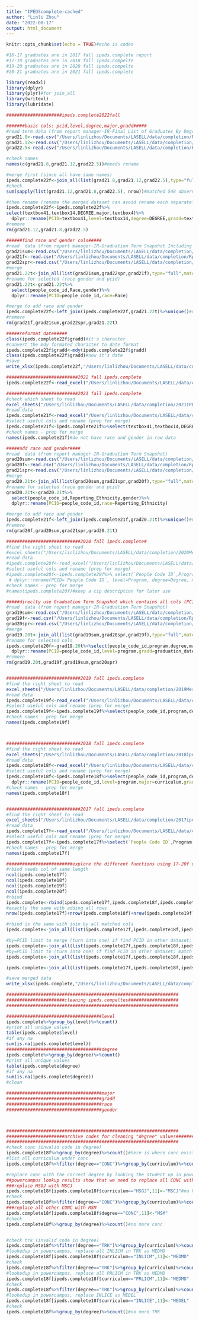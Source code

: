 ```yaml
---
title: "IPEDScomplete-cached"
author: "Linli Zhou"
date: "2022-08-17"
output: html_document
---
```


```r
knitr::opts_chunk$set(echo = TRUE)#echo is codes
```

```r
#16-17 graduates are in 2017 fall ipeds.complete report
#17-18 graduates are in 2018 fall ipeds.compelte
#19-20 graduates are in 2020 fall ipeds.compelte
#20-21 graduates are in 2021 fall ipeds.complete
```

```r
library(readxl)
library(dplyr)
library(plyr)#for join_all
library(writexl)
library(lubridate)
```

```r
#####################ipeds.complete2022fall

#######basic cols: pcid,level,degree,major,gradd#####
#read term data (from report manager-IR-Final List of Graduates By Degree Term)
grad21.8<-read.csv("/Users/linlizhou/Documents/LASELL/data/completion/RptMgr.grdbydg/2021.8.gradreport.csv")
grad21.12<-read.csv("/Users/linlizhou/Documents/LASELL/data/completion/RptMgr.grdbydg/2021.12.gradreport.csv")
grad22.5<-read.csv("/Users/linlizhou/Documents/LASELL/data/completion/RptMgr.grdbydg/2022.5.gradreport.csv")

#check names
names(c(grad21.8,grad21.12,grad22.5))#needs rename

#merge first (since all have same names)
ipeds.complete22f<-join_all(list(grad21.8,grad21.12,grad22.5),type="full",match="first")#548 observations
#check
sum(sapply(list(grad21.12,grad21.8,grad22.5), nrow))#matched 548 observations

#then rename (rename the merged dataset can avoid rename each separately)
ipeds.complete22f<-ipeds.complete22f%>%
select(textbox41,textbox14,DEGREE,major,textbox4)%>%
  dplyr::rename(PCID=textbox41,level=textbox14,degree=DEGREE,gradd=textbox4)#have the basic cols, missing race and gender
#remove
rm(grad21.12,grad21.8,grad22.5)

######find race and gender cols#####
#read  data (from report manager-IR-Graduation Term Snapshot Including Certs and Double Majors)
grad21sum<-read.csv("/Users/linlizhou/Documents/LASELL/data/completion/RptMgr.grdbydg/21sum.csv")
grad21f<-read.csv("/Users/linlizhou/Documents/LASELL/data/completion/RptMgr.grdbydg/21f.csv")
grad22spr<-read.csv("/Users/linlizhou/Documents/LASELL/data/completion/RptMgr.grdbydg/22spr.csv")
#merge
grad21.22t<-join_all(list(grad21sum,grad22spr,grad21f),type="full",match="first")#548 observations
#rename for selected (race gender and pcid)
grad21.22t<-grad21.22t%>%
  select(people_code_id,Race,gender)%>%
  dplyr::rename(PCID=people_code_id,race=Race)

#merge to add race and gender
ipeds.complete22f<-left_join(ipeds.complete22f,grad21.22t)%>%unique()#unique observations, remove duplicated
#remove
rm(grad21f,grad21sum,grad22spr,grad21.22t)

#####reformat date#####
class(ipeds.complete22f$gradd)#it's character
#convert the mdy formated character to date format
ipeds.complete22f$gradd<-mdy(ipeds.complete22f$gradd)
class(ipeds.complete22f$gradd)#now it's date
#save
write_xlsx(ipeds.complete22f,"/Users/linlizhou/Documents/LASELL/data/completion/2022IPEDScompletions.xlsx")
```


```r
###########################2022 fall ipeds.complete
ipeds.complete22f<-read_excel("/Users/linlizhou/Documents/LASELL/data/completion/2022IPEDScompletions.xlsx")

###########################2021 fall ipeds.complete
#check which sheet to read
excel_sheets("/Users/linlizhou/Documents/LASELL/data/completion/2021IPEDScompletions.xlsx")
#read data
ipeds.complete21f<-read_excel("/Users/linlizhou/Documents/LASELL/data/completion/2021IPEDScompletions.xlsx",sheet = "Degrees - Combined")
#select useful cols and rename (prep for merge)
ipeds.complete21f<-ipeds.complete21f%>%select(textbox41,textbox14,DEGREE,major,`Grad Date`)%>%dplyr::rename(PCID=textbox41,level=textbox14,degree=DEGREE,gradd=`Grad Date`)
#check names - prep for merge
names(ipeds.complete21f)#do not have race and gender in raw data

#####add race and gender####
#read  data (from report manager-IR-Graduation Term Snapshot)
grad20sum<-read.csv("/Users/linlizhou/Documents/LASELL/data/completion/RptMgr.grdbydg/20sum.csv")
grad20f<-read.csv("/Users/linlizhou/Documents/LASELL/data/completion/RptMgr.grdbydg/20f.csv")
grad21spr<-read.csv("/Users/linlizhou/Documents/LASELL/data/completion/RptMgr.grdbydg/21spr.csv")
#merge
grad20.21t<-join_all(list(grad20sum,grad21spr,grad20f),type="full",match="first")#548 observations
#rename for selected (race gender and pcid)
grad20.21t<-grad20.21t%>%
  select(people_code_id,Reporting_Ethnicity,gender)%>%
  dplyr::rename(PCID=people_code_id,race=Reporting_Ethnicity)

#merge to add race and gender
ipeds.complete21f<-left_join(ipeds.complete21f,grad20.21t)%>%unique()#unique observations, remove duplicated
#remove
rm(grad20f,grad20sum,grad21spr,grad20.21t)

############################2020 fall ipeds.complete#
#find the right sheet to read
#excel_sheets("/Users/linlizhou/Documents/LASELL/data/completion/2020Merged Completions.xlsx")
#read data
#ipeds.complete20f<-read_excel("/Users/linlizhou/Documents/LASELL/data/completion/2020Merged Completions.xlsx",sheet = "Merged")
#select useful cols and rename (prep for merge)
#ipeds.complete20f<-ipeds.complete20f%>% select(`People Code ID`,Program,Degree,Curriculum,GradDate,Race,Gender) %>% 
 # dplyr::rename(PCID=`People Code ID`, level=Program, degree=Degree, major=Curriculum, gradd=GradDate, race=Race, gender=Gender)
#check names - prep for merge
#names(ipeds.complete20f)#keep a cip description for later use

#####direclty use Graduation Term Snapshot which contains all cols (PCID,level,degree,major,gradd,race,gender) I wanted####
#read  data (from report manager-IR-Graduation Term Snapshot)
grad19sum<-read.csv("/Users/linlizhou/Documents/LASELL/data/completion/RptMgr.grdbydg/19sum.csv")
grad19f<-read.csv("/Users/linlizhou/Documents/LASELL/data/completion/RptMgr.grdbydg/19f.csv")
grad20spr<-read.csv("/Users/linlizhou/Documents/LASELL/data/completion/RptMgr.grdbydg/20spr.csv")
#merge
grad19.20t<-join_all(list(grad19sum,grad20spr,grad19f),type="full",match="first")#548 observations
#rename for selected cols
ipeds.complete20f<-grad19.20t%>%select(people_code_id,program,degree,major,graduation_date,Reporting_Ethnicity,gender)%>%
  dplyr::rename(PCID=people_code_id,level=program,gradd=graduation_date,race=Reporting_Ethnicity)
#remove
rm(grad19.20t,grad19f,grad19sum,grad20spr)


############################2019 fall ipeds.complete
#find the right sheet to read
excel_sheets("/Users/linlizhou/Documents/LASELL/data/completion/2019Merged Completions.xlsm")
#read data
ipeds.complete19f<-read_excel("/Users/linlizhou/Documents/LASELL/data/completion/2019Merged Completions.xlsm",sheet = "AllMerged")
#select useful cols and rename (prep for merge)
ipeds.complete19f<-ipeds.complete19f%>%select(people_code_id,program,degree,curriculum,graduation_date,Race,gender)%>%dplyr::rename(PCID=people_code_id,level=program,major=curriculum,gradd=graduation_date,race=Race)
#check names - prep for merge
names(ipeds.complete19f)



############################2018 fall ipeds.complete
#find the right sheet to read
excel_sheets("/Users/linlizhou/Documents/LASELL/data/completion/2018ipedsFComp_2017grad.clean.xlsx")
#read data
ipeds.complete18f<-read_excel("/Users/linlizhou/Documents/LASELL/data/completion/2018ipedsFComp_2017grad.clean.xlsx")
#select useful cols and rename (prep for merge)
ipeds.complete18f<-ipeds.complete18f%>%select(people_code_id,program,degree,curriculum,graduation_date,Race,gender)%>%
  dplyr::rename(PCID=people_code_id,level=program,major=curriculum,gradd=graduation_date,race=Race)
#check names - prep for merge
names(ipeds.complete18f)


############################2017 fall ipeds.complete
#find the right sheet to read
excel_sheets("/Users/linlizhou/Documents/LASELL/data/completion/2017ipedsFComp_2016grad.xlsx")
#read data
ipeds.complete17f<-read_excel("/Users/linlizhou/Documents/LASELL/data/completion/2017ipedsFComp_2016grad.xlsx",sheet = "Merged_ALL")
#select useful cols and rename (prep for merge)
ipeds.complete17f<-ipeds.complete17f%>%select(`People Code ID`,Program,Degree,Curriculum,`Graduation Date`,Race,Gender)%>%dplyr::rename(PCID=`People Code ID`,level=Program,degree=Degree,major=Curriculum,gradd=`Graduation Date`,race=Race,gender=Gender)
#check names - prep for merge
names(ipeds.complete17f)
```



```r
#########################explore the different functions using 17-20f data
#rbind needs col of same length
ncol(ipeds.complete17f)
ncol(ipeds.complete18f)
ncol(ipeds.complete19f)
ncol(ipeds.complete20f)
#rbind
ipeds.complete<-rbind(ipeds.complete17f,ipeds.complete18f,ipeds.complete19f,ipeds.complete20f)#2421 observations
#exactly the same with adding all rows
nrow(ipeds.complete17f)+nrow(ipeds.complete18f)+nrow(ipeds.complete19f)+nrow(ipeds.complete20f)#2421 observations

#rbind is the same with join by all matched cols
ipeds.complete<-join_all(list(ipeds.complete17f,ipeds.complete18f,ipeds.complete19f,ipeds.complete20f),type="full",match="first")#2420 observations; closest to rbind

#by=PCID limit to merge (turn into one) if find PCID in other dataset; match=first, only takes care of first match
ipeds.complete<-join_all(list(ipeds.complete17f,ipeds.complete18f,ipeds.complete19f,ipeds.complete20f),by="PCID",type="full",match="first")#2368 observations
#by=PCID limit to (turn into one) if find PCID in other dataset; match = all merge create a copy for all match
ipeds.complete<-join_all(list(ipeds.complete17f,ipeds.complete18f,ipeds.complete19f,ipeds.complete20f),by="PCID",type="full",match="all")#2379 observations
```

```r
ipeds.complete<-join_all(list(ipeds.complete17f,ipeds.complete18f,ipeds.complete19f,ipeds.complete20f,ipeds.complete21f,ipeds.complete22f),type="full",match="first")

#save merged data
write_xlsx(ipeds.complete,"/Users/linlizhou/Documents/LASELL/data/completion/17f-current.xlsx")
```


```r
#################################################################
######################cleaning ipeds.compeltes###################
#################################################################

####################################level
ipeds.complete%>%group_by(level)%>%count()
#print all unique values
table(ipeds.complete$level)
#if any na
sum(is.na(ipeds.complete$level))
####################################degree
ipeds.complete%>%group_by(degree)%>%count()
#print all unique values
table(ipeds.complete$degree)
#if any na
sum(is.na(ipeds.complete$degree))
#clean

####################################major
####################################gradd
####################################race
####################################gender



#################################################################
######################archive codes for cleaning "degree" values###################
#################################################################
#check conc (invalid code in degree)
ipeds.complete18f%>%group_by(degree)%>%count()#here is where conc exists
#list all curriculum under conc
ipeds.complete18f%>%filter(degree=="CONC")%>%group_by(curriculum)%>%count()

#replace conc with the correct degree by looking the student up in powercampus
##powercampus lookup results show that we need to replace all CONC with MSM expect HSGJ as MSCJ
###replace HSGJ with MSCJ
ipeds.complete18f[ipeds.complete18f$curriculum=="HSGJ",11]<-"MSCJ"#no headers/var names anymore so must use 11 as index
#check
ipeds.complete18f%>%filter(degree=="CONC")%>%group_by(curriculum)%>%count()#no more hsgj
###replace all other CONC with MSM
ipeds.complete18f[ipeds.complete18f$degree=="CONC",11]<-"MSM"
#check
ipeds.complete18f%>%group_by(degree)%>%count()#no more conc


#check trk (invalid code in degree)
ipeds.complete18f%>%filter(degree=="TRK")%>%group_by(curriculum)%>%count()
#lookedup in powercampus, replace all INLICM in TRK as MEDMD
ipeds.complete18f[ipeds.complete18f$curriculum=="INLICM",11]<-"MEDMD"
#check
ipeds.complete18f%>%filter(degree=="TRK")%>%group_by(curriculum)%>%count()#no more INLICM
#lookedup in powercampus, replace all PRLICM in TRK as MEDMD
ipeds.complete18f[ipeds.complete18f$curriculum=="PRLICM",11]<-"MEDMD"
#check
ipeds.complete18f%>%filter(degree=="TRK")%>%group_by(curriculum)%>%count()#no more prlicm
#lookedup in powercampus, replace INLICE as MEDEL
ipeds.complete18f[ipeds.complete18f$curriculum=="INLICE",11]<-"MEDEL"
#check
ipeds.complete18f%>%group_by(degree)%>%count()#no more TRK
```